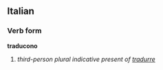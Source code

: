 ==Italian==
===Verb form===
'''traducono'''

# ''third-person plural indicative present of [[tradurre]]''